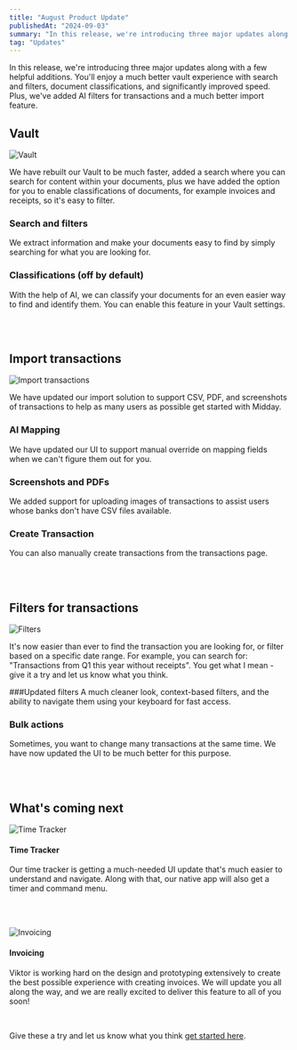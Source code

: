 ```yaml
---
title: "August Product Update"
publishedAt: "2024-09-03"
summary: "In this release, we're introducing three major updates along with a few helpful additions. You'll enjoy a much better vault experience with search and filters, document classifications, and significantly improved speed. Plus, we've added AI filters for transactions and a much better import feature."
tag: "Updates"
---
```


In this release, we're introducing three major updates along with a few helpful additions. You'll enjoy a much better vault experience with search and filters, document classifications, and significantly improved speed. Plus, we've added AI filters for transactions and a much better import feature.
<br />

 
## Vault
![Vault](/images/update/august-product-updates/vault.jpg)

We have rebuilt our Vault to be much faster, added a search where you can search for content within your documents, plus we have added the option for you to enable classifications of documents, for example invoices and receipts, so it's easy to filter.

### Search and filters
We extract information and make your documents easy to find by simply searching for what you are looking for.

### Classifications (off by default)
With the help of AI, we can classify your documents for an even easier way to find and identify them. You can enable this feature in your Vault settings.

<br />
<br />

## Import transactions
![Import transactions](/images/update/august-product-updates/import.jpg)

We have updated our import solution to support CSV, PDF, and screenshots of transactions to help as many users as possible get started with Midday.

### AI Mapping
We have updated our UI to support manual override on mapping fields when we can't figure them out for you.

### Screenshots and PDFs
We added support for uploading images of transactions to assist users whose banks don't have CSV files available.

### Create Transaction
You can also manually create transactions from the transactions page.

<br />
<br />

## Filters for transactions
![Filters](/images/update/august-product-updates/filters.jpg)

It's now easier than ever to find the transaction you are looking for, or filter based on a specific date range. For example, you can search for: "Transactions from Q1 this year without receipts". You get what I mean - give it a try and let us know what you think.

###Updated filters
A much cleaner look, context-based filters, and the ability to navigate them using your keyboard for fast access.

### Bulk actions
Sometimes, you want to change many transactions at the same time. We have now updated the UI to be much better for this purpose.

<br />
<br />

## What's coming next
 
![Time Tracker](/images/update/august-product-updates/tracker.jpg)
#### Time Tracker
Our time tracker is getting a much-needed UI update that's much easier to understand and navigate. Along with that, our native app will also get a timer and command menu. 

<br />
<br />

![Invoicing](/images/update/august-product-updates/invoice.jpg)
#### Invoicing
Viktor is working hard on the design and prototyping extensively to create the best possible experience with creating invoices. We will update you all along the way, and we are really excited to deliver this feature to all of you soon! 


<br />

Give these a try and let us know what you think [get started here](https://app.midday.ai).
